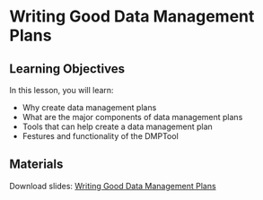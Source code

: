 # Writing Good Data Management Plans

## Learning Objectives

In this lesson, you will learn:

- Why create data management plans
- What are the major components of data management plans
- Tools that can help create a data management plan
- Festures and functionality of the DMPTool

## Materials

Download slides: [Writing Good Data Management Plans](files/January-2019-DMP-Data-Science-Training.pdf)
